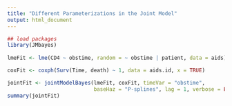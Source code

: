```yaml
---
title: "Different Parameterizations in the Joint Model"
output: html_document
---
```



```r
## load packages
library(JMbayes)
    
lmeFit <- lme(CD4 ~ obstime, random = ~ obstime | patient, data = aids)

coxFit <- coxph(Surv(Time, death) ~ 1, data = aids.id, x = TRUE)

jointFit <- jointModelBayes(lmeFit, coxFit, timeVar = "obstime",
                            baseHaz = "P-splines", lag = 1, verbose = FALSE)
summary(jointFit)
```
